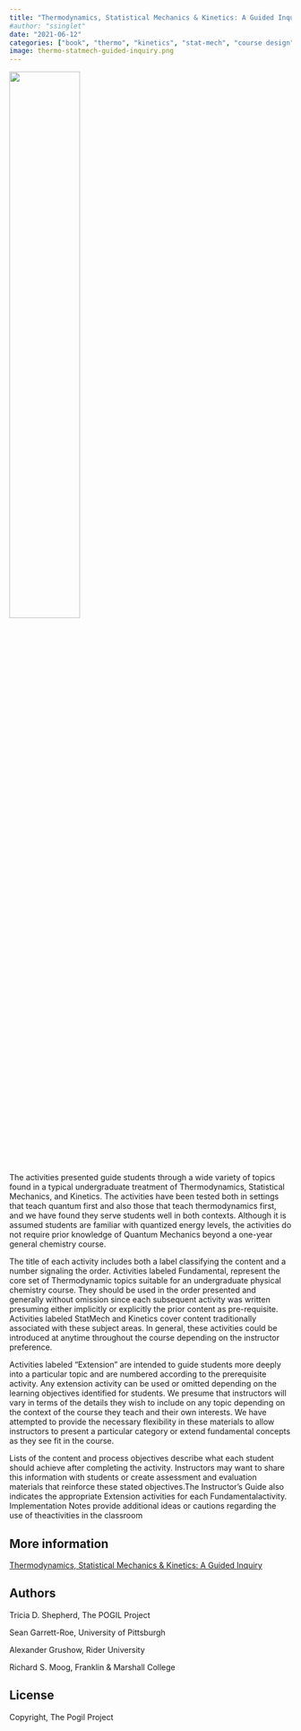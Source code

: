 ```yaml
---
title: "Thermodynamics, Statistical Mechanics & Kinetics: A Guided Inquiry"
#author: "ssinglet"
date: "2021-06-12"
categories: ["book", "thermo", "kinetics", "stat-mech", "course design"]
image: thermo-statmech-guided-inquiry.png
---
```


![](thermo-statmech-guided-inquiry.png){width="50%"}

   The activities presented guide students through a wide variety of topics found
in a typical undergraduate treatment of Thermodynamics, Statistical Mechanics,
and Kinetics. The activities have been tested both in settings that teach
quantum first and also those that teach thermodynamics first, and we have found
they serve students well in both contexts. Although it is assumed students are
familiar with quantized energy levels, the activities do not require prior
knowledge of Quantum Mechanics beyond a one-year general chemistry course.

The title of each activity includes both a label classifying the content and a number signaling the order. Activities labeled Fundamental, represent the core set of Thermodynamic topics suitable for an undergraduate physical chemistry course. They should be used in the order presented and generally without omission since each subsequent activity was written presuming either implicitly or explicitly the prior content as pre-requisite. Activities labeled StatMech and Kinetics cover content traditionally associated with these subject areas. In general, these activities could be introduced at anytime throughout the course depending on the instructor preference.

Activities labeled "Extension" are intended to guide students more deeply into a particular topic and are numbered according to the prerequisite activity. Any extension activity can be used or omitted depending on the learning objectives identified for students. We presume that instructors will vary in terms of the details they wish to include on any topic depending on the context of the course they teach and their own interests. We have attempted to provide the necessary flexibility in these materials to allow instructors to present a particular category or extend fundamental concepts as they see fit in the course.

Lists of the content and process objectives describe what each student should achieve after completing the activity. Instructors may want to share this information with students or create assessment and evaluation materials that reinforce these stated objectives.The Instructor’s Guide also indicates the appropriate Extension activities for each Fundamentalactivity. Implementation Notes provide additional ideas or cautions regarding the use of theactivities in the classroom


## More information {#more-information}

[Thermodynamics, Statistical Mechanics &amp; Kinetics: A Guided Inquiry](https://pogil.org/curricular-materials/chemistry/thermodynamics-statistical-mechanics-and-kinetics-a-guided-inquiry)


## Authors {#authors}

Tricia D. Shepherd, The POGIL Project

Sean Garrett-Roe, University of Pittsburgh

Alexander Grushow, Rider University

Richard S. Moog, Franklin &amp; Marshall College


## License {#license}

Copyright, The Pogil Project
